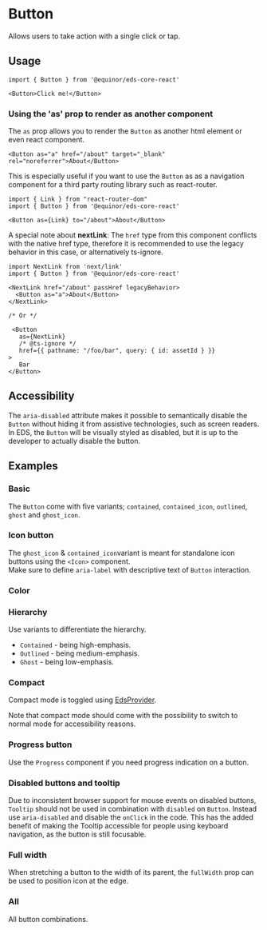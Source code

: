 

# Button 
Allows users to take action with a single click or tap.

<Links 
ariaUrl="https://www.w3.org/WAI/ARIA/apg/patterns/button/" 
figmaUrl="https://www.figma.com/file/0bGXR2sCwMVSDNyyzu5BXrO5/UI%E2%80%94User-Interface?node-id=17394%3A47297" 
documentationUrl="https://eds.equinor.com/0b0c666ab/p/83185a-button/b/86826a"
sourceUrl="https://github.com/equinor/design-system/tree/develop/packages/eds-core-react/src/components/Button"
npmUrl="https://www.npmjs.com/package/@equinor/eds-core-react/"
/>

<Primary />
<Controls />
<Source />


## Usage

```tsx
import { Button } from '@equinor/eds-core-react'

<Button>Click me!</Button>
```

### Using the 'as' prop to render as another component

The `as` prop allows you to render the `Button` as another html element or even react component. 

```tsx
<Button as="a" href="/about" target="_blank" rel="noreferrer">About</Button>
```
This is especially useful if you want to use the `Button` as as a navigation component for a third party routing library such as react-router.

```tsx
import { Link } from "react-router-dom"
import { Button } from '@equinor/eds-core-react'

<Button as={Link} to="/about">About</Button>
```
A special note about **nextLink**: The `href` type from this component conflicts with the native href type, therefore it is recommended to use the legacy behavior in this case, or alternatively ts-ignore.
```tsx
import NextLink from 'next/link'
import { Button } from '@equinor/eds-core-react'

<NextLink href="/about" passHref legacyBehavior>
  <Button as="a">About</Button>
</NextLink>

/* Or */

 <Button
   as={NextLink}
   /* @ts-ignore */
   href={{ pathname: "/foo/bar", query: { id: assetId } }}
>
   Bar
</Button>
```
## Accessibility
The `aria-disabled` attribute makes it possible to semantically disable the `Button` without hiding it from assistive technologies, such as screen readers. 
In EDS, the `Button` will be visually styled as disabled, but it is up to the developer to actually disable the button.

<Canvas of={ComponentStories.Accessibility} />

## Examples

### Basic
The `Button` come with five variants; `contained`,  `contained_icon`, `outlined`, `ghost` and `ghost_icon`.

<Canvas of={ComponentStories.Basic} />

### Icon button
The `ghost_icon` & `contained_icon`variant is meant for standalone icon buttons using the `<Icon>` component.  
Make sure to define `aria-label` with descriptive text of `Button` interaction.

<Canvas of={ComponentStories.IconButton} />

### Color

<Canvas of={ComponentStories.Color} />

### Hierarchy
Use variants to differentiate the hierarchy.
<ul>
  <li><code>Contained</code> - being high-emphasis.</li>
  <li><code>Outlined</code> - being medium-emphasis.</li>
  <li><code>Ghost</code> - being low-emphasis.</li>
</ul>

<Canvas of={ComponentStories.Hierarchy} />

### Compact
Compact mode is toggled using [EdsProvider](?path=/docs/edsprovider--introduction).

Note that compact mode should come with the possibility to switch to normal mode for accessibility reasons.

<Canvas of={ComponentStories.Compact} />

### Progress button
Use the `Progress` component if you need progress indication on a button.

<Canvas of={ComponentStories.ProgressButton} />

### Disabled buttons and tooltip
Due to inconsistent browser support for mouse events on disabled buttons, `Tooltip` 
should not be used in combination with `disabled` on `Button`. Instead use `aria-disabled` 
and disable the `onClick` in the code. This has the added benefit of making the 
Tooltip accessible for people using keyboard navigation, as the button is still focusable.

<Canvas of={ComponentStories.WithTooltip} />

### Full width
When stretching a button to the width of its parent, the `fullWidth` prop can be used to position icon at the edge.

<Canvas of={ComponentStories.FullWidth} />

### All
All button combinations. 

<Canvas of={ComponentStories.All} />
